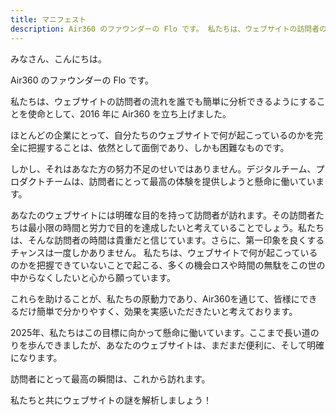 ```yaml
---
title: マニフェスト
description: Air360 のファウンダーの Flo です。 私たちは、ウェブサイトの訪問者の流れを誰でも簡単に分析できるようにすることを使命として、2016 年に Air360 を立ち上げました。
---
```


みなさん、こんにちは。

Air360 のファウンダーの Flo です。

私たちは、ウェブサイトの訪問者の流れを誰でも簡単に分析できるようにすることを使命として、2016 年に Air360 を立ち上げました。

ほとんどの企業にとって、自分たちのウェブサイトで何が起こっているのかを完全に把握することは、依然として面倒であり、しかも困難なものです。

しかし、それはあなた方の努力不足のせいではありません。デジタルチーム、プロダクトチームは、訪問者にとって最高の体験を提供しようと懸命に働いています。

あなたのウェブサイトには明確な目的を持って訪問者が訪れます。その訪問者たちは最小限の時間と労力で目的を達成したいと考えていることでしょう。私たちは、そんな訪問者の時間は貴重だと信じています。さらに、第一印象を良くするチャンスは一度しかありません。
私たちは、ウェブサイトで何が起こっているのかを把握できていないことで起こる、多くの機会ロスや時間の無駄をこの世の中からなくしたいと心から願っています。

これらを助けることが、私たちの原動力であり、Air360を通じて、皆様にできるだけ簡単で分かりやすく、効果を実感いただきたいと考えております。

2025年、私たちはこの目標に向かって懸命に働いています。ここまで長い道のりを歩んできましたが、あなたのウェブサイトは、まだまだ便利に、そして明確になります。

訪問者にとって最高の瞬間は、これから訪れます。

私たちと共にウェブサイトの謎を解析しましょう！

<Signature />
